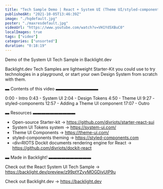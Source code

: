 ```yaml
---
title: "Tech Sample Demo | React + System UI (Theme UI/styled-components)"
publishedAt: "2021-10-05T13:46:39Z"
image: "./hqdefault.jpg"
poster: "./maxresdefault.jpg"
videoUrl: "https://www.youtube.com/watch?v=VH1Yd5XBuC0"
localImages: true
tags: ["video"]
categories: ["unsorted"]
duration: "0:18:19"
---
```

Demo of the System UI Tech Sample in Backlight.dev

Backlight.dev Tech Samples are lightweight Starter-Kit you could use to try technologies in a playground, or start your own Design System from scratch with them.

▬ Contents of this video ▬▬▬▬▬▬▬▬▬▬

0:00 - Intro
0:43 - System UI
2:04 - Design Tokens
4:50 - Theme UI
9:27 - styled-components
12:57 - Adding a Theme UI component
17:07 - Outro


▬ Resources ▬▬▬▬▬▬▬▬▬▬

- Open-source Starter-kit → https://github.com/divriots/starter-react-sui
- System UI Tokens system → https://system-ui.com/
- Theme UI Components → https://theme-ui.com/
- styled-components theming → https://styled-components.com
- ‹div›RIOTS Dockit documents rendering engine for React → https://github.com/divriots/dockit-react


▬ Made in Backlight! ▬▬▬▬▬▬▬▬▬▬

Check out the React System UI Tech Sample → https://backlight.dev/preview/z99ptYZyvMOGDivUlP9u

Check out Backlight.dev → https://backlight.dev
